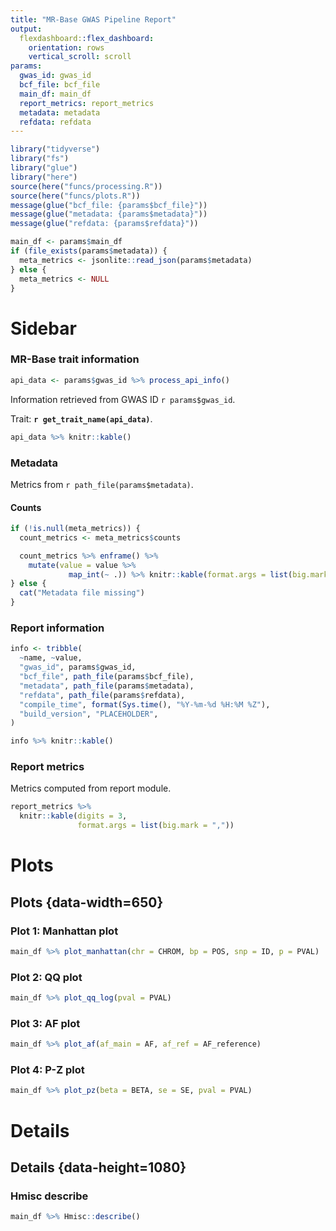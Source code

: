 ```yaml
---
title: "MR-Base GWAS Pipeline Report"
output:
  flexdashboard::flex_dashboard:
    orientation: rows
    vertical_scroll: scroll
params:
  gwas_id: gwas_id
  bcf_file: bcf_file
  main_df: main_df
  report_metrics: report_metrics
  metadata: metadata
  refdata: refdata
---
```


```r
library("tidyverse")
library("fs")
library("glue")
library("here")
source(here("funcs/processing.R"))
source(here("funcs/plots.R"))
message(glue("bcf_file: {params$bcf_file}"))
message(glue("metadata: {params$metadata}"))
message(glue("refdata: {params$refdata}"))
```

```r
main_df <- params$main_df
if (file_exists(params$metadata)) {
  meta_metrics <- jsonlite::read_json(params$metadata)
} else {
  meta_metrics <- NULL
}
```

Sidebar {data-width=450 .sidebar}
=======================================================================

### MR-Base trait information

```r
api_data <- params$gwas_id %>% process_api_info()
```

Information retrieved from GWAS ID `r params$gwas_id`.

Trait: **`r get_trait_name(api_data)`**.

```r
api_data %>% knitr::kable()
```

### Metadata

Metrics from `r path_file(params$metadata)`.

#### Counts

```r
if (!is.null(meta_metrics)) {
  count_metrics <- meta_metrics$counts

  count_metrics %>% enframe() %>%
    mutate(value = value %>%
             map_int(~ .)) %>% knitr::kable(format.args = list(big.mark = ","))
} else {
  cat("Metadata file missing")
}
```

### Report information

```r
info <- tribble(
  ~name, ~value,
  "gwas_id", params$gwas_id,
  "bcf_file", path_file(params$bcf_file),
  "metadata", path_file(params$metadata),
  "refdata", path_file(params$refdata),
  "compile_time", format(Sys.time(), "%Y-%m-%d %H:%M %Z"),
  "build_version", "PLACEHOLDER",
)

info %>% knitr::kable()
```

### Report metrics

Metrics computed from report module.

```r
report_metrics %>%
  knitr::kable(digits = 3,
               format.args = list(big.mark = ","))
```

Plots
=====

Plots {data-width=650} {.tabset .tabset-fade}
-----------------------------------------------------------------------

### Plot 1: Manhattan plot

```r
main_df %>% plot_manhattan(chr = CHROM, bp = POS, snp = ID, p = PVAL)
```

### Plot 2: QQ plot

```r
main_df %>% plot_qq_log(pval = PVAL)
```

### Plot 3: AF plot

```r
main_df %>% plot_af(af_main = AF, af_ref = AF_reference)
```

### Plot 4: P-Z plot

```r
main_df %>% plot_pz(beta = BETA, se = SE, pval = PVAL)
```

Details
=====

Details {data-height=1080} {.tabset .tabset-fade}
-------------------------------------------------

### Hmisc describe

```r
main_df %>% Hmisc::describe()
```
